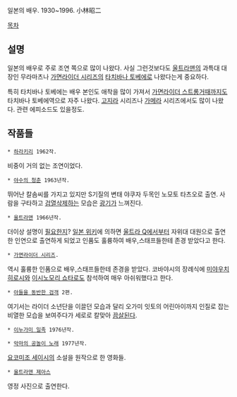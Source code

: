 일본의 배우. 1930~1996. 小林昭二

[[목차]]

== 설명 ==
일본의 배우로 주로 조연 쪽으로 많이 나왔다. 사실 그런것보다도 [[울트라맨]]의 과특대 대장인 무라마츠나 [[가면라이더 시리즈]]의 [[타치바나 토베에]]로 나왔다는게 중요하다. 

특히 타치바나 토베에는 배우 본인도 애착을 많이 가져서 [[가면라이더 스트롱거]]때까지도 타치바나 토베에역으로 자주 나왔다. [[고지라]] 시리즈나 [[가메라]] 시리즈에서도 많이 나왔다. 관련 에피소드도 있을정도.

== 작품들 ==
 * [[하라키리]] 1962작.
비중이 거의 없는 조연이었다. 

 * [[야수의 청춘]] 1963년작.
뛰어난 칼솜씨를 가지고 있지만 S기질의 변태 야쿠자 두목인 노모토 타츠오로 출연. 사람을 구타하고 [[검열삭제]]하는 모습은 [[광기]]가 느껴진다. 

 * [[울트라맨]] 1966년작. 
더이상 설명이 [[필요한지]]? [http://ja.wikipedia.org/wiki/%E5%B0%8F%E6%9E%97%E6%98%AD%E4%BA%8C 일본 위키]에 의하면 [[울트라 Q]]에서부터 자위대 대원으로 출연한 인연으로 출연하게 되었고 인품도 훌륭하여 배우,스태프들한테 존경 받았다고 한다.

 * [[가면라이더 시리즈]]. 
역시 훌륭한 인품으로 배우,스태프들한테 존경을 받았다. 코바야시의 장례식에 [[미야우치 히로시]]와 [[이시노모리 쇼타로]]도 참석하여 매우 아쉬워했다고 한다.

 * [[아들을 동반한 검객]] 2편.
여기서는 라이더 소년단을 이끌던 모습과 달리 오가미 잇토의 어린아이까지 인질로 잡는 비열한 모습을 보여주다가 세로로 칼맞아 [[끔살]]된다.

 * [[이누가미 일족]] 1976년작.

 * [[악마의 공놀이 노래]] 1977년작.
[[요코미조 세이시]]의 소설을 원작으로 한 영화들. 

 * [[울트라맨 제아스]]
영정 사진으로 출연한다. 
